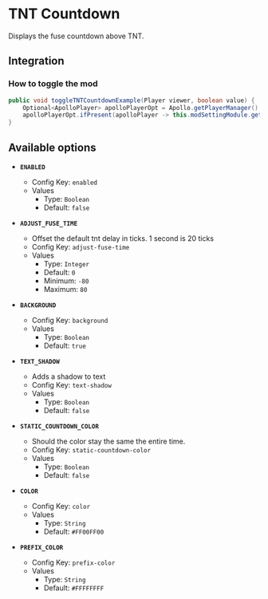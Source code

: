 # TNT Countdown

Displays the fuse countdown above TNT.

## Integration

### How to toggle the mod

```java
public void toggleTNTCountdownExample(Player viewer, boolean value) {
    Optional<ApolloPlayer> apolloPlayerOpt = Apollo.getPlayerManager().getPlayer(viewer.getUniqueId());
    apolloPlayerOpt.ifPresent(apolloPlayer -> this.modSettingModule.getOptions().set(apolloPlayer, ModTntCountdown.ENABLED, value));
}
```

## Available options

- __`ENABLED`__
    - Config Key: `enabled`
    - Values
        - Type: `Boolean`
        - Default: `false`

- __`ADJUST_FUSE_TIME`__
    - Offset the default tnt delay in ticks. 1 second is 20 ticks
    - Config Key: `adjust-fuse-time`
    - Values
        - Type: `Integer`
        - Default: `0`
        - Minimum: `-80`
        - Maximum: `80`

- __`BACKGROUND`__
    - Config Key: `background`
    - Values
        - Type: `Boolean`
        - Default: `true`

- __`TEXT_SHADOW`__
    - Adds a shadow to text
    - Config Key: `text-shadow`
    - Values
        - Type: `Boolean`
        - Default: `false`

- __`STATIC_COUNTDOWN_COLOR`__
    - Should the color stay the same the entire time.
    - Config Key: `static-countdown-color`
    - Values
        - Type: `Boolean`
        - Default: `false`

- __`COLOR`__
    - Config Key: `color`
    - Values
        - Type: `String`
        - Default: `#FF00FF00`

- __`PREFIX_COLOR`__
    - Config Key: `prefix-color`
    - Values
        - Type: `String`
        - Default: `#FFFFFFFF`

